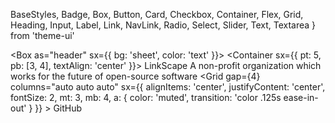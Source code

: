   BaseStyles,
  Badge,
  Box,
  Button,
  Card,
  Checkbox,
  Container,
  Flex,
  Grid,
  Heading,
  Input,
  Label,
  Link,
  NavLink,
  Radio,
  Select,
  Slider,
  Text,
  Textarea
} from 'theme-ui'

<Meta
  as={Head}
  name="LinkScape"
  title="LinkScape"
  description="A non-profit organization which works for the future of open-source software"
  color="#ec3750"
  manifest="/site.webmanifest"
/>
<Box as="header" sx={{ bg: 'sheet', color: 'text' }}>
  <Container sx={{ pt: 5, pb: [3, 4], textAlign: 'center' }}>
    <ColorSwitcher />
    <Heading as="h1" variant="title" color="red">
      LinkScape
    </Heading>
    <Text as="p" variant="subtitle" mt={3}>
      A non-profit organization which works for the future of open-source software
    </Text>
    <Grid
      gap={4}
      columns="auto auto auto"
      sx={{
        alignItems: 'center',
        justifyContent: 'center',
        fontSize: 2,
        mt: 3,
        mb: 4,
        a: { color: 'muted', transition: 'color .125s ease-in-out' }
      }}
    >
      <NavLink href="https://github.com/LinkScapeFoundation">GitHub</NavLink>
    </Grid>
  </Container>
</Box>
